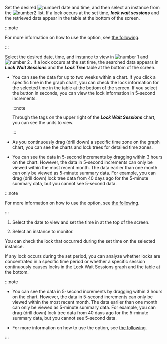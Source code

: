 <Title hashid="basicusage" level={props.level}>Basic usage guide</Title>

<Xclude product="mssql"><ProdImg img='db-locktress-basic.png' desc='Lock tree' /></Xclude>

<InDoc product="mssql"><ImgLang img="db-locktress-basic-mssql-v2.png" desc="Lock tree" /></InDoc>

<Xclude product='postgresql,mysql,altibase,mssql,mssql-v1,cubrid,tibero'>

Set the desired ![number1](/img/number-01.png) date and time, and then select an instance from the ![number2](/img/number-02.png) list. If a lock occurs at the set time, **_lock wait sessions_** and the retrieved data appear in the table at the bottom of the screen.

:::note

For more information on how to use the <Cmdname sid="time" className="uitext" /> option, see [the following](usage-ui#timeselector).

:::

</Xclude>

<InDoc product='postgresql,mysql,altibase,cubrid'>

Select the desired date, time, and instance to view in ![number 1](/img/number-01.png) <Cmdname sid="time" className="uitext" /> and ![number 2](/img/number-02.png) <Cmdname sid="instance" className="uitext" />. If a lock occurs at the set time, the searched data appears in **_Lock Wait Sessions_** and the **_Lock Tree_** table at the bottom of the screen.

- You can see the data for up to two weeks within a chart. If you click a specific time in the graph chart, you can check the lock information for the selected time in the table at the bottom of the screen. If you select the button in seconds, you can view the lock information in 5-second increments.

  :::note

  Through the tags on the upper right of the **_Lock Wait Sessions_** chart, you can see the units to view.

  :::

- As you continuously drag (drill down) a specific time zone on the graph chart, you can see the charts and lock trees for detailed time zones.

- You can see the data in 5-second increments by dragging within 3 hours on the chart. However, the data in 5-second increments can only be viewed within the most recent month. The data earlier than one month can only be viewed as 5-minute summary data. For example, you can drag (drill down) lock tree data from 40 days ago for the 5-minute summary data, but you cannot see 5-second data.

:::note

For more information on how to use the <Cmdname sid="time" className="uitext" /> option, see [the following](usage-ui#timeselector).

:::

</InDoc>

<InDoc product="mssql,mssql-v1,tibero">

1. Select the date to view and set the time in <Cmdname sid="time" className="uitext" /> at the top of the screen.

2. Select an instance to monitor. 

You can check the lock that occurred during the set time on the selected instance.

If any lock occurs during the set period, you can analyze whether locks are concentrated in a specific time period or whether a specific session continuously causes locks in the <UI>Lock Wait Sessions</UI> graph and the table at the bottom.

:::note

- You can see the data in 5-second increments by dragging within 3 hours on the chart. However, the data in 5-second increments can only be viewed within the most recent month. The data earlier than one month can only be viewed as 5-minute summary data. For example, you can drag (drill down) lock tree data from 40 days ago for the 5-minute summary data, but you cannot see 5-second data.

- For more information on how to use the <Cmdname sid="time" className="uitext" /> option, see [the following](usage-ui#timeselector).

:::

</InDoc>
